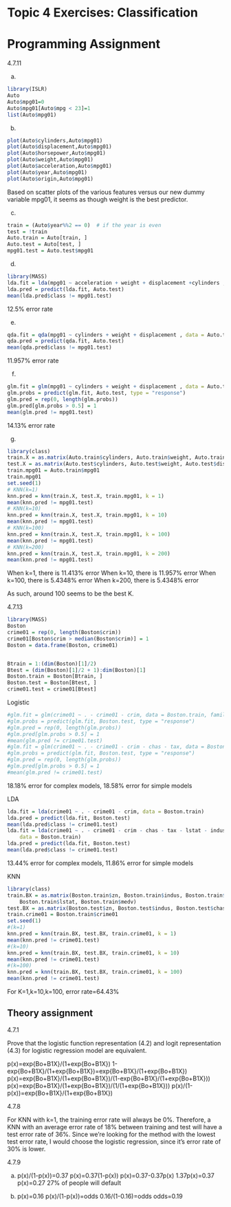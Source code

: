 # Topic 4 Exercises: Classification

# Programming Assignment

4.7.11

(a)
```r
library(ISLR)
Auto
Auto$mpg01=0
Auto$mpg01[Auto$mpg < 23]=1
list(Auto$mpg01)
```

(b)
```r
plot(Auto$cylinders,Auto$mpg01)
plot(Auto$displacement,Auto$mpg01)
plot(Auto$horsepower,Auto$mpg01)
plot(Auto$weight,Auto$mpg01)
plot(Auto$acceleration,Auto$mpg01)
plot(Auto$year,Auto$mpg01)
plot(Auto$origin,Auto$mpg01)
```
Based on scatter plots of the various features versus our new dummy variable mpg01, it seems as though weight is the best predictor.

(c)
```r
train = (Auto$year%%2 == 0)  # if the year is even
test = !train
Auto.train = Auto[train, ]
Auto.test = Auto[test, ]
mpg01.test = Auto.test$mpg01
```

(d)
```r
library(MASS)
lda.fit = lda(mpg01 ~ acceleration + weight + displacement +cylinders , data = Auto.train)
lda.pred = predict(lda.fit, Auto.test)
mean(lda.pred$class != mpg01.test)
```
12.5% error rate

(e)
```r
qda.fit = qda(mpg01 ~ cylinders + weight + displacement , data = Auto.train)
qda.pred = predict(qda.fit, Auto.test)
mean(qda.pred$class != mpg01.test)
```
11.957% error rate

(f)
```r
glm.fit = glm(mpg01 ~ cylinders + weight + displacement , data = Auto.train, family = binomial)
glm.probs = predict(glm.fit, Auto.test, type = "response")
glm.pred = rep(0, length(glm.probs))
glm.pred[glm.probs > 0.5] = 1
mean(glm.pred != mpg01.test)
```
14.13% error rate

(g)
```r
library(class)
train.X = as.matrix(Auto.train$cylinders, Auto.train$weight, Auto.train$displacement)
test.X = as.matrix(Auto.test$cylinders, Auto.test$weight, Auto.test$displacement)
train.mpg01 = Auto.train$mpg01
train.mpg01
set.seed(1)
# KNN(k=1)
knn.pred = knn(train.X, test.X, train.mpg01, k = 1)
mean(knn.pred != mpg01.test)
# KNN(k=10)
knn.pred = knn(train.X, test.X, train.mpg01, k = 10)
mean(knn.pred != mpg01.test)
# KNN(k=100)
knn.pred = knn(train.X, test.X, train.mpg01, k = 100)
mean(knn.pred != mpg01.test)
# KNN(k=200)
knn.pred = knn(train.X, test.X, train.mpg01, k = 200)
mean(knn.pred != mpg01.test)
```
When k=1, there is 11.413% error
When k=10, there is 11.957% error
When k=100, there is 5.4348% error
When k=200, there is 5.4348% error

As such, around 100 seems to be the best K.

4.7.13
```r
library(MASS)
Boston
crime01 = rep(0, length(Boston$crim))
crime01[Boston$crim > median(Boston$crim)] = 1
Boston = data.frame(Boston, crime01)


Btrain = 1:(dim(Boston)[1]/2)
Btest = (dim(Boston)[1]/2 + 1):dim(Boston)[1]
Boston.train = Boston[Btrain, ]
Boston.test = Boston[Btest, ]
crime01.test = crime01[Btest]
```

Logistic
```r
#glm.fit = glm(crime01 ~ . - crime01 - crim, data = Boston.train, family = binomial)
#glm.probs = predict(glm.fit, Boston.test, type = "response")
#glm.pred = rep(0, length(glm.probs))
#glm.pred[glm.probs > 0.5] = 1
#mean(glm.pred != crime01.test)
#glm.fit = glm(crime01 ~ . - crime01 - crim - chas - tax, data = Boston.train, family = binomial)
#glm.probs = predict(glm.fit, Boston.test, type = "response")
#glm.pred = rep(0, length(glm.probs))
#glm.pred[glm.probs > 0.5] = 1
#mean(glm.pred != crime01.test)
```
18.18% error for complex models, 18.58% error for simple models

LDA
```r
lda.fit = lda(crime01 ~ . - crime01 - crim, data = Boston.train)
lda.pred = predict(lda.fit, Boston.test)
mean(lda.pred$class != crime01.test)
lda.fit = lda(crime01 ~ . - crime01 - crim - chas - tax - lstat - indus - age, 
    data = Boston.train)
lda.pred = predict(lda.fit, Boston.test)
mean(lda.pred$class != crime01.test)
```
13.44% error for complex models, 11.86% error for simple models

KNN
```r
library(class)
train.BX = as.matrix(Boston.train$zn, Boston.train$indus, Boston.train$chas, Boston.train$nox, Boston.train$rm, Boston.train$age, Boston.train$dis, Boston.train$rad, Boston.train$tax, Boston.train$ptratio, Boston.train$black, 
    Boston.train$lstat, Boston.train$medv)
test.BX = as.matrix(Boston.test$zn, Boston.test$indus, Boston.test$chas, Boston.test$nox, Boston.test$rm, Boston.test$age, Boston.test$dis, Boston.test$rad, Boston.test$tax, Boston.test$ptratio, Boston.test$black,Boston.test$lstat, Boston.test$medv)
train.crime01 = Boston.train$crime01
set.seed(1)
#(k=1)
knn.pred = knn(train.BX, test.BX, train.crime01, k = 1)
mean(knn.pred != crime01.test)
#(k=10)
knn.pred = knn(train.BX, test.BX, train.crime01, k = 10)
mean(knn.pred != crime01.test)
#(k=100)
knn.pred = knn(train.BX, test.BX, train.crime01, k = 100)
mean(knn.pred != crime01.test)
```
For K=1,k=10,k=100, error rate=64.43%

## Theory assignment

4.7.1

Prove that the logistic function representation (4.2) and logit representation (4.3) for logistic regression model are equivalent.

p(x)=exp{Bo+B1X}/(1+exp{Bo+B1X})
1-exp{Bo+B1X}/(1+exp{Bo+B1X})=exp{Bo+B1X}/(1+exp{Bo+B1X})
p(x)=exp{Bo+B1X}/(1+exp{Bo+B1X})/(1-exp{Bo+B1X}/(1+exp{Bo+B1X}))
p(x)=exp{Bo+B1X}/(1+exp{Bo+B1X})/(1/(1+exp{Bo+B1X}))
p(x)/(1-p(x))=exp{Bo+B1X}/(1+exp{Bo+B1X})

4.7.8

For KNN with k=1, the training error rate will always be 0%. Therefore, a KNN with an average error rate of 18% between training and test will have a test error rate of 36%. Since we're looking for the method with the lowest test error rate, I would choose the logistic regression, since it's error rate of 30% is lower.

4.7.9

(a)
p(x)/(1-p(x))=0.37
p(x)=0.37(1-p(x))
p(x)=0.37-0.37p(x)
1.37p(x)=0.37
p(x)=0.27
27% of people will default

(b)
p(x)=0.16
p(x)/(1-p(x))=odds
0.16/(1-0.16)=odds
odds=0.19
